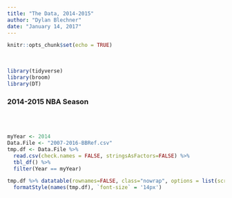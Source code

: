 ```yaml
---
title: "The Data, 2014-2015"
author: "Dylan Blechner"
date: "January 14, 2017"
---
```


```r
knitr::opts_chunk$set(echo = TRUE)
```
<br>

```r
library(tidyverse)
library(broom)
library(DT)
```

### 2014-2015 NBA Season
<br><br>
```r
myYear <- 2014
Data.File <- "2007-2016-BBRef.csv"
tmp.df <- Data.File %>%
  read.csv(check.names = FALSE, stringsAsFactors=FALSE) %>%
  tbl_df() %>%
  filter(Year == myYear)

tmp.df %>% datatable(rownames=FALSE, class="nowrap", options = list(scrollX=TRUE)) %>% 
  formatStyle(names(tmp.df), `font-size` = '14px')
```
<br><br>

